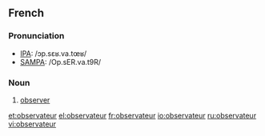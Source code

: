==French==

===Pronunciation===
*[[w:IPA|IPA]]: /ɔp.sɛʁ.va.tœʁ/
*[[w:SAMPA|SAMPA]]: /Op.sER.va.t9R/

===Noun===
{{fr-infl-noun|sm=observateur|sf=observatrice|pm=observateurs|pf=observatrices|smp=ɔp.sɛʁ.va.tœʁ|sfp=ɔp.sɛʁ.vat.ʁis|pmp=ɔp.sɛʁ.va.tœʁ|pfp=ɔp.sɛʁ.vat.ʁis}}
#[[observer]]

[[et:observateur]]
[[el:observateur]]
[[fr:observateur]]
[[io:observateur]]
[[ru:observateur]]
[[vi:observateur]]